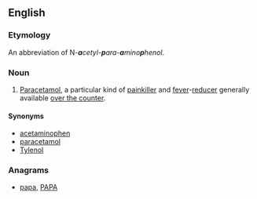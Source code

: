 {{wikipedia|paracetamol}}
==English==

===Etymology===
An abbreviation of N''-'''a'''cetyl-'''p'''ara-'''a'''mino'''p'''henol''.

===Noun===
{{en-noun|-}}

# {{pharmaceutical drug}} [[paracetamol|Paracetamol]], a particular kind of [[painkiller]] and [[fever]]-[[reducer]] generally available [[over the counter]].
====Synonyms====
* [[acetaminophen]]
* [[paracetamol]]
* [[Tylenol]]

===Anagrams===
* [[papa#English|papa]], [[PAPA#English|PAPA]]